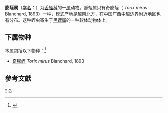 {{Automatic taxobox
| taxon = Torix 
| authority = Blanchard, 1893
}}
'''膨蛭属'''（[[学名|学名]]：{{lang|la|''Torix''}}）为[[舌蛭科|舌蛭科]]的一[[属|属]]动物。膨蛭属只有奇膨蛭（ ''Torix mirus'' Blanchard, 1893）一种，模式产地是越南北方，在中国广西中越边界附近地区也有分布。这种蛭虫寄生于[[黑螺属|黑螺属]]的一种软体动物体上。

==下属物种==
本属包括以下物种：<ref>{{cite web |title=Torix Blanchard, 1893 |url=https://www.gbif.org/species/2307961 |website=GBIF}}</ref>
* [[奇膨蛭|奇膨蛭]] ''Torix mirus'' Blanchard, 1893

==參考文獻==
{{reflist}}

{{taxonbar}}

[[Category:膨蛭属|*]]
[[Category:1893年描述的分類群|G]]